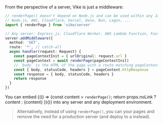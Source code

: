 
From the perspective of a server, Vike is just a middleware:

```ts
// renderPage() doesn't depend on Node.js and can be used within any JavaScript environment:
// Node.js, AWS, Cloudflare, Vercel, Deno, Bun, Lagon, ...
import { renderPage } from 'vike/server'

// Any server: Express.js, Cloudflare Worker, AWS Lambda Function, Fastify, Hono, Nitro, ...
server.addMiddleware({
  method: 'GET',
  route: '*', // catch-all
  async handler(request: Request) {
    const pageContextInit = { urlOriginal: request.url }
    const pageContext = await renderPage(pageContextInit)
    // `body` is the HTML of the page with a route matching pageContextInit.urlOriginal
    const { body, statusCode, headers } = pageContext.httpResponse
    const response = { body, statusCode, headers }
    return response
  }
})
```

You can embed {(() => {const content = <code>renderPage()</code>; return props.noLink ? content : <Link href="/renderPage">{content}</Link> })()} into any server and any deployment environment.

> Alternatively, instead of using `renderPage()`, you can <Link text="pre-render" href="/pre-rendering" /> your pages and remove the need for a production server (and deploy to a <Link text="static host" href="/static-hosts" /> instead).
